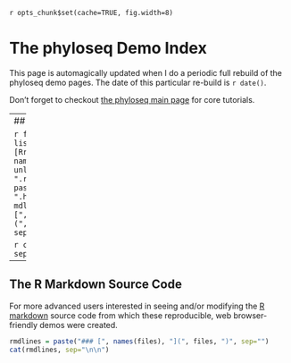 `r opts_chunk$set(cache=TRUE, fig.width=8)`
<link href="http://joey711.github.com/phyloseq/markdown.css" rel="stylesheet"></link>

The phyloseq Demo Index
========================================================

This page is automagically updated when I do a periodic full rebuild of the phyloseq demo pages. The date of this particular re-build is `r date()`.

Don't forget to checkout [the phyloseq main page](http://joey711.github.io/phyloseq/) for core tutorials.

---
## Available demos

```r
files = list.files(pattern=".[Rr]md")
length(files)
names(files) = unlist(strsplit(files, ".rmd", TRUE))
links = paste(names(files), ".html", sep="")
mdlines = paste("### [", names(files), "](", links, ")", sep="")
```

```r
cat(mdlines, sep="\n\n")
```


---
## The R Markdown Source Code
For more advanced users interested in seeing and/or modifying the [R markdown](http://www.rstudio.com/ide/docs/r_markdown) source code from which these reproducible, web browser-friendly demos were created.

```r
rmdlines = paste("### [", names(files), "](", files, ")", sep="")
cat(rmdlines, sep="\n\n")
```
